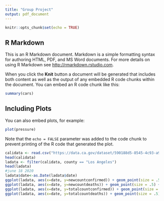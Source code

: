 ```yaml
---
title: "Group Project"
output: pdf_document
---
```


```r
knitr::opts_chunk$set(echo = TRUE)
```

## R Markdown

This is an R Markdown document. Markdown is a simple formatting syntax for authoring HTML, PDF, and MS Word documents. For more details on using R Markdown see <http://rmarkdown.rstudio.com>.

When you click the **Knit** button a document will be generated that includes both content as well as the output of any embedded R code chunks within the document. You can embed an R code chunk like this:

```r
summary(cars)
```

## Including Plots

You can also embed plots, for example:

```r
plot(pressure)
```

Note that the `echo = FALSE` parameter was added to the code chunk to prevent printing of the R code that generated the plot.

```r
calidata <- read.csv("https://data.ca.gov/dataset/590188d5-8545-4c93-a9a0-e230f0db7290/resource/926fd08f-cc91-4828-af38-bd45de97f8c3/download/statewide_cases.csv")
head(calidata)
ladata <- filter(calidata, county == "Los Angeles")
head(ladata)
#june 18 2020
ladata$date<-as.Date(ladata$date)
ggplot(ladata, aes(x=date, y=newcountconfirmed)) + geom_point(size = .5) + geom_vline(xintercept=as.Date("2020-06-18"))
ggplot(ladata, aes(x=date, y=newcountdeaths)) + geom_point(size = .5) + geom_vline(xintercept=as.Date("2020-06-18"))
ggplot(ladata, aes(x=date, y=totalcountconfirmed)) + geom_point(size = .5) + geom_vline(xintercept=as.Date("2020-06-18"))
ggplot(ladata, aes(x=date, y=totalcountdeaths)) + geom_point(size = .5) + geom_vline(xintercept=as.Date("2020-06-18"))

```




